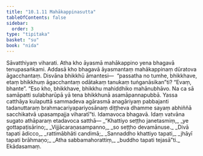 ```yaml
---
title: "10.1.11 Mahākappinasutta"
tableOfContents: false
sidebar:
  order: 3
type: "tipitaka"
basket: "su"
book: "nida"
---
```



<DynamicBreadcrumb />

<Division number="245" book="nida">

<Paragraph number="1302" book="nida">
Sāvatthiyaṃ viharati. Atha kho āyasmā mahākappino yena bhagavā tenupasaṅkami. Addasā kho bhagavā āyasmantaṃ mahākappinaṃ dūratova āgacchantaṃ. Disvāna bhikkhū āmantesi—  “passatha no tumhe, bhikkhave, etaṃ bhikkhuṃ āgacchantaṃ odātakaṃ tanukaṃ tuṅganāsikan”ti? “Evaṃ, bhante”. “Eso kho, bhikkhave, bhikkhu mahiddhiko mahānubhāvo. Na ca sā samāpatti sulabharūpā yā tena bhikkhunā asamāpannapubbā. Yassa catthāya kulaputtā sammadeva agārasmā anagāriyaṃ pabbajanti tadanuttaraṃ brahmacariyapariyosānaṃ diṭṭheva dhamme sayaṃ abhiññā sacchikatvā upasampajja viharatī”ti.
</Paragraph>

<Paragraph number="1303" book="nida">
Idamavoca bhagavā. Idaṃ vatvāna sugato athāparaṃ etadavoca satthā—
</Paragraph>

<Paragraph number="1304" type="verses" book="nida">
_“Khattiyo seṭṭho janetasmiṃ,_  
_ye gottapaṭisārino;_  
_Vijjācaraṇasampanno,_  
_so seṭṭho devamānuse._  

</Paragraph>

<Paragraph number="1305" type="verses" book="nida">
_Divā tapati ādicco,_  
_rattimābhāti candimā;_  
_Sannaddho khattiyo tapati,_  
_jhāyī tapati brāhmaṇo;_  
_Atha sabbamahorattiṃ,_  
_buddho tapati tejasā”ti._  


</Paragraph>
</Division>

<Paragraph number="1306" type="center" book="nida">
Ekādasamaṃ.
</Paragraph>